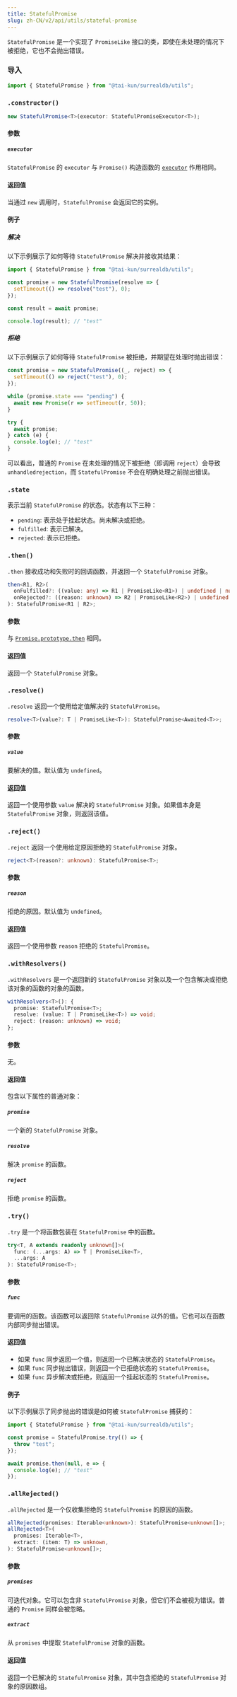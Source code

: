 ```yaml
---
title: StatefulPromise
slug: zh-CN/v2/api/utils/stateful-promise
---
```



`StatefulPromise` 是一个实现了 `PromiseLike` 接口的类，即使在未处理的情况下被拒绝，它也不会抛出错误。

### 导入

```ts
import { StatefulPromise } from "@tai-kun/surrealdb/utils";
```

### `.constructor()`

```ts
new StatefulPromise<T>(executor: StatefulPromiseExecutor<T>);
```

#### 参数

##### `executor`

`StatefulPromise` 的 `executor` 与 `Promise()` 构造函数的 [`executor`](https://developer.mozilla.org/docs/Web/JavaScript/Reference/Global_Objects/Promise/Promise#executor) 作用相同。

#### 返回值

当通过 `new` 调用时，`StatefulPromise` 会返回它的实例。

#### 例子

##### 解决

以下示例展示了如何等待 `StatefulPromise` 解决并接收其结果：

```ts
import { StatefulPromise } from "@tai-kun/surrealdb/utils";

const promise = new StatefulPromise(resolve => {
  setTimeout(() => resolve("test"), 0);
});

const result = await promise;

console.log(result); // "test"
```

##### 拒绝

以下示例展示了如何等待 `StatefulPromise` 被拒绝，并期望在处理时抛出错误：

```ts
const promise = new StatefulPromise((_, reject) => {
  setTimeout(() => reject("test"), 0);
});

while (promise.state === "pending") {
  await new Promise(r => setTimeout(r, 50));
}

try {
  await promise;
} catch (e) {
  console.log(e); // "test"
}
```

可以看出，普通的 `Promise` 在未处理的情况下被拒绝（即调用 `reject`）会导致 `unhandledrejection`，而 `StatefulPromise` 不会在明确处理之前抛出错误。

### `.state` <Badge variant="instance" /><Badge variant="property" /><Badge variant="readonly" />

表示当前 `StatefulPromise` 的状态。状态有以下三种：

- `pending`: 表示处于挂起状态。尚未解决或拒绝。
- `fulfilled`: 表示已解决。
- `rejected`: 表示已拒绝。

### `.then()` <Badge variant="instance" /><Badge variant="method" />

`.then` 接收成功和失败时的回调函数，并返回一个 `StatefulPromise` 对象。

```ts
then<R1, R2>(
  onFulfilled?: ((value: any) => R1 | PromiseLike<R1>) | undefined | null,
  onRejected?: ((reason: unknown) => R2 | PromiseLike<R2>) | undefined | null,
): StatefulPromise<R1 | R2>;
```

#### 参数

与 [`Promise.prototype.then`](https://developer.mozilla.org/docs/Web/JavaScript/Reference/Global_Objects/Promise/then#onfulfilled) 相同。

#### 返回值

返回一个 `StatefulPromise` 对象。

### `.resolve()` <Badge variant="static" /><Badge variant="method" />

`.resolve` 返回一个使用给定值解决的 `StatefulPromise`。

```ts
resolve<T>(value?: T | PromiseLike<T>): StatefulPromise<Awaited<T>>;
```

#### 参数

##### `value`

要解决的值。默认值为 `undefined`。

#### 返回值

返回一个使用参数 `value` 解决的 `StatefulPromise` 对象。如果值本身是 `StatefulPromise` 对象，则返回该值。

### `.reject()` <Badge variant="static" /><Badge variant="method" />

`.reject` 返回一个使用给定原因拒绝的 `StatefulPromise` 对象。

```ts
reject<T>(reason?: unknown): StatefulPromise<T>;
```

#### 参数

##### `reason`

拒绝的原因。默认值为 `undefined`。

#### 返回值

返回一个使用参数 `reason` 拒绝的 `StatefulPromise`。

### `.withResolvers()` <Badge variant="static" /><Badge variant="method" />

`.withResolvers` 是一个返回新的 `StatefulPromise` 对象以及一个包含解决或拒绝该对象的函数的对象的函数。

```ts
withResolvers<T>(): {
  promise: StatefulPromise<T>;
  resolve: (value: T | PromiseLike<T>) => void;
  reject: (reason: unknown) => void;
};
```

#### 参数

无。

#### 返回值

包含以下属性的普通对象：

##### `promise`

一个新的 `StatefulPromise` 对象。

##### `resolve`

解决 `promise` 的函数。

##### `reject`

拒绝 `promise` 的函数。

### `.try()` <Badge variant="static" /><Badge variant="method" />

`.try` 是一个将函数包装在 `StatefulPromise` 中的函数。

```ts
try<T, A extends readonly unknown[]>(
  func: (...args: A) => T | PromiseLike<T>,
  ...args: A
): StatefulPromise<T>;
```

#### 参数

##### `func`

要调用的函数。该函数可以返回除 `StatefulPromise` 以外的值。它也可以在函数内部同步抛出错误。

#### 返回值

- 如果 `func` 同步返回一个值，则返回一个已解决状态的 `StatefulPromise`。
- 如果 `func` 同步抛出错误，则返回一个已拒绝状态的 `StatefulPromise`。
- 如果 `func` 异步解决或拒绝，则返回一个挂起状态的 `StatefulPromise`。

#### 例子

以下示例展示了同步抛出的错误是如何被 `StatefulPromise` 捕获的：

```ts
import { StatefulPromise } from "@tai-kun/surrealdb/utils";

const promise = StatefulPromise.try(() => {
  throw "test";
});

await promise.then(null, e => {
  console.log(e); // "test"
});
```

### `.allRejected()` <Badge variant="static" /><Badge variant="method" />

`.allRejected` 是一个仅收集拒绝的 `StatefulPromise` 的原因的函数。

```ts
allRejected(promises: Iterable<unknown>): StatefulPromise<unknown[]>;
allRejected<T>(
  promises: Iterable<T>,
  extract: (item: T) => unknown,
): StatefulPromise<unknown[]>;
```

#### 参数

##### `promises`

可迭代对象。它可以包含非 `StatefulPromise` 对象，但它们不会被视为错误。普通的 `Promise` 同样会被忽略。

##### `extract`

从 `promises` 中提取 `StatefulPromise` 对象的函数。

#### 返回值

返回一个已解决的 `StatefulPromise` 对象，其中包含拒绝的 `StatefulPromise` 对象的原因数组。
